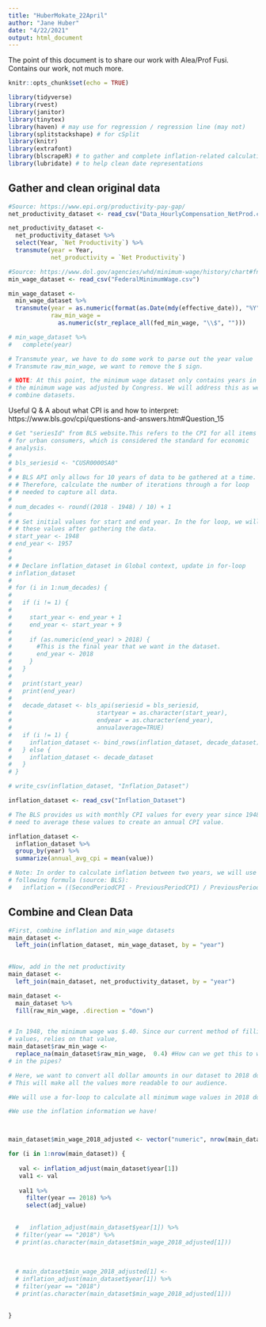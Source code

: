 ```yaml
---
title: "HuberMokate_22April"
author: "Jane Huber"
date: "4/22/2021"
output: html_document
---
```


The point of this document is to share our work with Alea/Prof Fusi.
Contains our work, not much more.

```r
knitr::opts_chunk$set(echo = TRUE)

library(tidyverse) 
library(rvest)
library(janitor)
library(tinytex)
library(haven) # may use for regression / regression line (may not)
library(splitstackshape) # for cSplit
library(knitr)
library(extrafont)
library(blscrapeR) # to gather and complete inflation-related calculations 
library(lubridate) # to help clean date representations
```

## Gather and clean original data

```r

#Source: https://www.epi.org/productivity-pay-gap/
net_productivity_dataset <- read_csv("Data_HourlyCompensation_NetProd.csv")

net_productivity_dataset <- 
  net_productivity_dataset %>% 
  select(Year, `Net Productivity`) %>% 
  transmute(year = Year,
            net_productivity = `Net Productivity`)

```


```r
#Source: https://www.dol.gov/agencies/whd/minimum-wage/history/chart#fn4
min_wage_dataset <- read_csv("FederalMinimumWage.csv")

min_wage_dataset <- 
  min_wage_dataset %>% 
  transmute(year = as.numeric(format(as.Date(mdy(effective_date)), "%Y")),
            raw_min_wage = 
              as.numeric(str_replace_all(fed_min_wage, "\\$", "")))

# min_wage_dataset %>% 
#   complete(year)

# Transmute year, we have to do some work to parse out the year value
# Transmute raw_min_wage, we want to remove the $ sign.

# NOTE: At this point, the minimum wage dataset only contains years in which
# the minimum wage was adjusted by Congress. We will address this as we
# combine datasets.

```

Useful Q & A about what CPI is and how to interpret:
https://www.bls.gov/cpi/questions-and-answers.htm#Question_15
```r

# Get "seriesId" from BLS website.This refers to the CPI for all items
# for urban consumers, which is considered the standard for economic
# analysis.
# 
# bls_seriesid <- "CUSR0000SA0"
# 
# # BLS API only allows for 10 years of data to be gathered at a time.
# # Therefore, calculate the number of iterations through a for loop
# # needed to capture all data.
# 
# num_decades <- round((2018 - 1948) / 10) + 1
# 
# # Set initial values for start and end year. In the for loop, we will update
# # these values after gathering the data.
# start_year <- 1948
# end_year <- 1957
# 
# 
# # Declare inflation_dataset in Global context, update in for-loop
# inflation_dataset
# 
# for (i in 1:num_decades) {
# 
#   if (i != 1) {
# 
#     start_year <- end_year + 1
#     end_year <- start_year + 9
# 
#     if (as.numeric(end_year) > 2018) {
#       #This is the final year that we want in the dataset.
#       end_year <- 2018
#     }
#   }
# 
#   print(start_year)
#   print(end_year)
# 
#   decade_dataset <- bls_api(seriesid = bls_seriesid,
#                        startyear = as.character(start_year),
#                        endyear = as.character(end_year),
#                        annualaverage=TRUE)
#   if (i != 1) {
#     inflation_dataset <- bind_rows(inflation_dataset, decade_dataset)
#   } else {
#     inflation_dataset <- decade_dataset
#   }
# }

# write_csv(inflation_dataset, "Inflation_Dataset")

inflation_dataset <- read_csv("Inflation_Dataset")

# The BLS provides us with monthly CPI values for every year since 1948. We 
# need to average these values to create an annual CPI value.

inflation_dataset <- 
  inflation_dataset %>% 
  group_by(year) %>% 
  summarize(annual_avg_cpi = mean(value))

# Note: In order to calculate inflation between two years, we will use the
# following formula (source: BLS):
#   inflation = ((SecondPeriodCPI - PreviousPeriodCPI) / PreviousPeriodCPI)

```

## Combine and Clean Data

```r

#First, combine inflation and min_wage datasets
main_dataset <- 
  left_join(inflation_dataset, min_wage_dataset, by = "year")
  

#Now, add in the net productivity
main_dataset <- 
  left_join(main_dataset, net_productivity_dataset, by = "year")

```

```r

main_dataset <- 
  main_dataset %>% 
  fill(raw_min_wage, .direction = "down") 


# In 1948, the minimum wage was $.40. Since our current method of filling in NA
# values, relies on that value, 
main_dataset$raw_min_wage <- 
  replace_na(main_dataset$raw_min_wage,  0.4) #How can we get this to work 
# in the pipes?

```

```r

# Here, we want to convert all dollar amounts in our dataset to 2018 dollars.
# This will make all the values more readable to our audience.

#We will use a for-loop to calculate all minimum wage values in 2018 dollars.

#We use the inflation information we have!



main_dataset$min_wage_2018_adjusted <- vector("numeric", nrow(main_dataset))

for (i in 1:nrow(main_dataset)) {
 
   val <- inflation_adjust(main_dataset$year[1])
   val1 <- val
   
   val1 %>% 
     filter(year == 2018) %>% 
     select(adj_value) 
                          
                          
  #   inflation_adjust(main_dataset$year[1]) %>% 
  # filter(year == "2018") %>% 
  # print(as.character(main_dataset$min_wage_2018_adjusted[1]))
  
  
  
  # main_dataset$min_wage_2018_adjusted[1] <- 
  # inflation_adjust(main_dataset$year[1]) %>% 
  # filter(year == "2018")
  # print(as.character(main_dataset$min_wage_2018_adjusted[1]))

     
}



```






